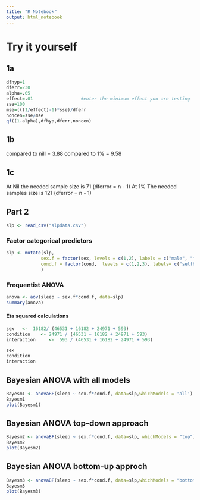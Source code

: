 ```yaml
---
title: "R Notebook"
output: html_notebook
---
```






# Try it yourself
## 1a 
```r
dfhyp=1					
dferr=230
alpha=.05
effect=.01					#enter the minimum effect you are testing
sse=100					
mse=(((1/effect)-1)*sse)/dferr
noncen=sse/mse
qf((1-alpha),dfhyp,dferr,noncen)
```

## 1b
compared to nill = 3.88
compared to 1% = 9.58

## 1c
At Nil the needed sample size is 71 (dferror = n - 1)
At 1% The needed samples size is 121 (dferror = n - 1)


## Part 2
```r
slp <- read_csv("slpdata.csv")
```

### Factor categorical predictors
```r
slp <- mutate(slp, 
             sex.f = factor(sex, levels = c(1,2), labels = c("male", "female")),
             cond.f = factor(cond,  levels = c(1,2,3), labels= c("selfhelp", "group", "group_and_partner"))
             ) 
```

### Frequentist ANOVA
```r
anova <- aov(sleep ~ sex.f*cond.f, data=slp)
summary(anova)
```

#### Eta squared calculations
```r
sex   <-  16182/ (46531 + 16182 + 24971 + 593)
condition    <- 24971 / (46531 + 16182 + 24971 + 593)
interaction     <-  593 / (46531 + 16182 + 24971 + 593)

sex
condition
interaction
```

## Bayesian ANOVA with all models
```r
Bayesm1 <- anovaBF(sleep ~ sex.f*cond.f, data=slp,whichModels = 'all')
Bayesm1
plot(Bayesm1)
```


## Bayesian ANOVA top-down approach
```r
Bayesm2 <- anovaBF(sleep ~ sex.f*cond.f, data=slp, whichModels = "top")
Bayesm2
plot(Bayesm2)
```


## Bayesian ANOVA bottom-up approch
```r
Bayesm3 <- anovaBF(sleep ~ sex.f*cond.f, data=slp,whichModels = "bottom")
Bayesm3
plot(Bayesm3)

```


